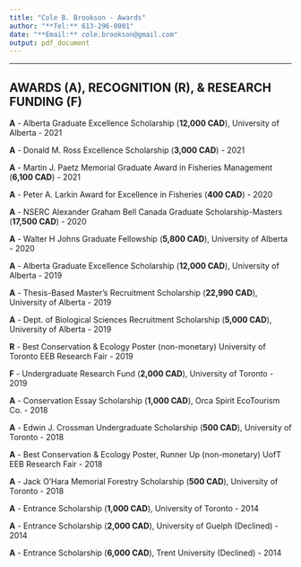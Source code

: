```yaml
---
title: "Cole B. Brookson - Awards"
author: "**Tel:** 613-296-0001"
date: "**Email:** cole.brookson@gmail.com"
output: pdf_document
---
```


-------------------     ----------------------------

## **AWARDS (A), RECOGNITION (R), & RESEARCH FUNDING (F)**

**A** - Alberta Graduate Excellence Scholarship (**12,000 CAD**), University of Alberta - 2021

**A** - Donald M. Ross Excellence Scholarship (**3,000 CAD**) - 2021

**A** - Martin J. Paetz Memorial Graduate Award in Fisheries Management (**6,100 CAD**) - 2021

**A** - Peter A. Larkin Award for Excellence in Fisheries (**400 CAD**) - 2020

**A** - NSERC Alexander Graham Bell Canada Graduate Scholarship-Masters (**17,500 CAD**) - 2020

**A** - Walter H Johns Graduate Fellowship (**5,800 CAD**), University of Alberta - 2020

**A** - Alberta Graduate Excellence Scholarship (**12,000 CAD**), University of Alberta - 2019

**A** - Thesis-Based Master’s Recruitment Scholarship (**22,990 CAD**), University of Alberta - 2019

**A** - Dept. of Biological Sciences Recruitment Scholarship (**5,000 CAD**), University of Alberta - 2019

**R** - Best Conservation & Ecology Poster (non-monetary) University of Toronto EEB Research Fair - 2019

**F** - Undergraduate Research Fund (**2,000 CAD**), University of Toronto - 2019

**A** - Conservation Essay Scholarship (**1,000 CAD**), Orca Spirit EcoTourism Co. - 2018

**A** - Edwin J. Crossman Undergraduate Scholarship (**500 CAD**), University of Toronto - 2018

**A** - Best Conservation & Ecology Poster, Runner Up (non-monetary) UofT EEB Research Fair - 2018

**A** - Jack O’Hara Memorial Forestry Scholarship (**500 CAD**), University of Toronto - 2018

**A** - Entrance Scholarship (**1,000 CAD**), University of Toronto - 2014

**A** - Entrance Scholarship (**2,000 CAD**), University of Guelph (Declined) - 2014

**A** - Entrance Scholarship (**6,000 CAD**), Trent University (Declined) - 2014
